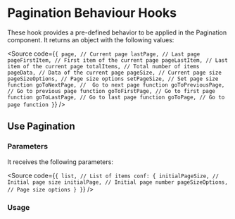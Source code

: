 

<Meta of={Stories} />

# Pagination Behaviour Hooks

These hook provides a pre-defined behavior to be applied in the Pagination
component.
It returns an object with the following values:

<Source code={`
{
  page, // Current page
  lastPage, // Last page
  pageFirstItem, // First item of the current page
  pageLastItem, // Last item of the current page
  totalItems, // Total number of items
  pageData, // Data of the current page
  pageSize, // Current page size
  pageSizeOptions, // Page size options
  setPageSize, // Set page size function
  goToNextPage, //  Go to next page function
  goToPreviousPage, // Go to previous page function
  goToFirstPage, // Go to first page function
  goToLastPage, // Go to last page function
  goToPage, // Go to page function
}
`} />

## Use Pagination

<Canvas of={Stories.UsePagination} />

### Parameters

It receives the following parameters:

<Source code={`
{
  list, // List of items
  conf: {
    initialPageSize, // Initial page size
    initialPage, // Initial page number
    pageSizeOptions, // Page size options
  }
}
`} />

### Usage

<Source of={Stories.UsePagination} />
